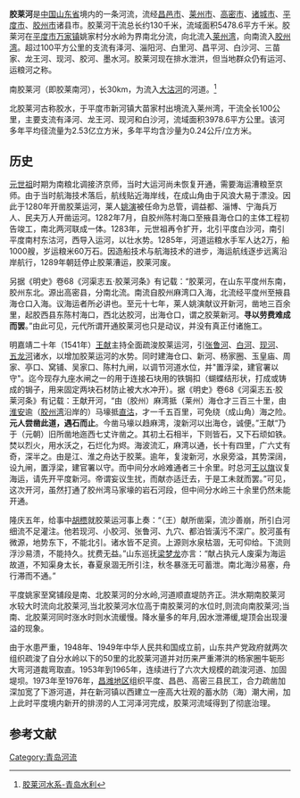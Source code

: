 '''胶莱河'''是[[中国|中国]][[山东省|山东省]]境内的一条河流，流经[[昌邑市|昌邑市]]、[[莱州市|莱州市]]、[[高密市|高密市]]、[[诸城市|诸城市]]、[[平度市|平度市]]、[[胶州市|胶州市]]诸县市。胶莱河干流总长约130千米，流域面积5478.6平方千米。胶莱河在[[平度市|平度市]][[万家镇_(平度市)|万家镇]]姚家村分水岭为界南北分流，向北流入[[莱州湾|莱州湾]]，向南流入[[胶州湾|胶州湾]]。超过100平方公里的支流有泽河、淄阳河、白里河、昌平河、白沙河、三苗家、龙王河、现河、胶河、墨水河。胶莱河现在排水泄洪，但当地群众仍有运河、运粮河之称。

南胶莱河（即胶莱南河），长30km，为流入[[大沽河|大沽河]]的河道。<ref>[http://slj.qingdao.gov.cn/shuiliwenhua/ShowArticle.asp?ArticleID=576 胶莱河水系-青岛水利]{{dead link|date=2018年4月 |bot=InternetArchiveBot |fix-attempted=yes }}</ref>

北胶莱河古称胶水，于平度市新河镇大苗家村出境流入莱州湾，干流全长100公里，主要支流有泽河、龙王河、现河和白沙河，流域面积3978.6平方公里。该河多年平均径流量为2.53亿立方米，多年平均含沙量为0.24公斤/立方米。
==历史==
[[元世祖|元世祖]]时期为南粮北调接济京师，当时大运河尚未恢复开通，需要海运漕粮至京师。由于当时航海技术落后，航线贴近海岸线，在成山角由于风浪大易于漂没。因此于1280年开凿胶莱运河，莱人[[姚演|姚演]]被任命为总管，调益都、淄博、宁海兵万人、民夫万人开凿运河。1282年7月，自胶州陈村海口至掖县海仓口的主体工程初告竣工，南北两河联成一体。1283年，元世祖再令扩开，北引平度白沙河，南引平度南村东沽河，西导入运河，以壮水势。1285年，河道运粮水手军人达2万，船1000艘，岁运粮米60万石。因造船技术与航海技术的进步，海运航线逐步远离沿岸航行，1289年朝廷停止胶莱漕运，胶莱河废。

另据《明史》卷68《河渠志五·胶莱河条》有记载：“胶莱河，在山东平度州东南，胶州东北。源出高密县，分南北流。南流自胶州麻湾口入海，北流经平度州至掖县海仓口入海。议海运者所必讲也。至元十七年，莱人姚演献议开新河，凿地三百余里，起胶西县东陈村海口，西北达胶河，出海仓口，谓之胶莱新河。'''寻以劳费难成而罢'''。”由此可见，元代所谓开通胶莱河也只是动议，并没有真正付诸施工。

明嘉靖二十年（1541年）[[王献|王献]]主持全面疏浚胶莱运河，引[[张鲁河|张鲁河]]、[[白河|白河]]、[[现河|现河]]、[[五龙河|五龙河]]诸水，以增加胶莱运河的水势。同时建海仓口、新河、杨家圈、玉皇庙、周家、亭口、窝铺、吴家口、陈村九闸，以调节河道水位，并"置浮梁，建官署以守"。迄今现存九座水闸之一的用于连接石块用的铁锔扣（蝴蝶结形状，打成或铸成的锔子，用来固定两块石材防止被大水冲开）。据《明史》卷68《河渠志五·胶莱河条》有记载：王献开河，“由（胶州）麻湾抵（莱州）海仓才三百三十里，由[[淮安|淮安]]逾（[[胶州湾|胶州湾]]沿岸的）马壕抵[[天津|直沽]]，才一千五百里，可免绕（成山角）海之险。'''元人尝凿此道，遇石而止'''。今凿马壕以趋麻湾，浚新河以出海仓，诚便。”王献“乃于（元朝）旧所凿地迤西七丈许凿之。其初土石相半，下则皆石，又下石顽如铁。焚以烈火，用水沃之，石烂化为烬。海波流汇，麻湾以通，长十有四里，广六丈有奇，深半之。由是江、淮之舟达于胶莱。逾年，复浚新河，水泉旁溢，其势深阔，设九闸，置浮梁，建官署以守。而中间分水岭难通者三十余里。时总河[[王以旗|王以旗]]议复海运，请先开平度新河。帝谓妄议生扰，而献亦适迁去，于是工未就而罢。”可见，这次开河，虽然打通了胶州湾马家壕的岩石河段，但中间分水岭三十余里仍然未能开通。

隆庆五年，给事中[[胡槚|胡槚]]就胶莱运河事上奏：“（王）献所凿渠，流沙善崩，所引白河细流不足灌注。他若现河、小胶河、张鲁河、九穴、都泊皆潢污不深广。胶河虽有微源，地势东下，不能北引。诸水皆不足资。上源则水泉枯涸，无可仰给。下流则浮沙易溃，不能持久。扰费无益。”山东巡抚[[梁梦龙|梁梦龙]]亦言：“献占执元人废渠为海运故道，不知渠身太长，春夏泉涸无所引注，秋冬暴涨无可蓄泄。南北海沙易塞，舟行滞而不通。”

平度姚家至窝铺段是南、北胶莱河的分水岭,河道顺直堤防齐正。洪水期南胶莱河水较大时流向北胶莱河,当北胶莱河水位高于南胶莱河的水位时,则流向南胶莱河;当南、北胶莱河同时涨水时则水流缓慢。降水量多的年月,因水泄滞缓,堤顶会出现漫溢的现象。

由于水患严重，1948年、1949年中华人民共和国成立前，山东共产党政府就两次组织疏浚了自分水岭以下的50里的北胶莱河道并对历来严重滞洪的杨家圈牛轭形大弯河道裁弯取直。1953年到1965年，连续进行了六次大规模的疏浚河道、加固堤坝。1973年至1976年，[[昌潍地区|昌潍地区]]组织平度、昌邑、高密三县民工，合力疏凿加深加宽了下游河道，并在新河镇以西建立一座高大壮观的蓄水防（海）潮大闸，加上此时平度境内新开的排涝的人工河泽河完成，胶莱河流域得到了彻底治理。

==参考文献==
<references/>

{{山东沿海诸河}}
{{中国河流}}
{{Shandong topics}}

[[Category:青岛河流|Category:青岛河流]]